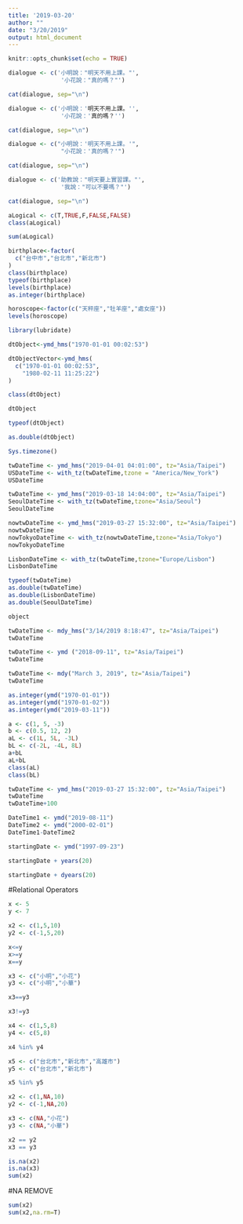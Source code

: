 ```yaml
---
title: '2019-03-20'
author: ""
date: "3/20/2019"
output: html_document
---
```


```r
knitr::opts_chunk$set(echo = TRUE)
```

```r
dialogue <- c('小明說："明天不用上課。"',
               '小花說："真的嗎？"')

cat(dialogue, sep="\n")
```

```r
dialogue <- c('小明說：'明天不用上課。'',
               '小花說：'真的嗎？'')

cat(dialogue, sep="\n")
```

```r
dialogue <- c("小明說：'明天不用上課。'",
               "小花說：'真的嗎？'")

cat(dialogue, sep="\n")
```

```r
dialogue <- c('助教說："明天要上實習課。"',
               '我說："可以不要嗎？"')

cat(dialogue, sep="\n")
```

```r
aLogical <- c(T,TRUE,F,FALSE,FALSE)
class(aLogical)
```

```r
sum(aLogical)
```

```r
birthplace<-factor(
  c("台中市","台北市","新北市")
)
class(birthplace)
typeof(birthplace)
levels(birthplace)
as.integer(birthplace)
```

```r
horoscope<-factor(c("天秤座","牡羊座","處女座"))
levels(horoscope)
```

```r
library(lubridate)
```

```r
dtObject<-ymd_hms("1970-01-01 00:02:53") 
```

```r
dtObjectVector<-ymd_hms(
  c("1970-01-01 00:02:53",
    "1980-02-11 11:25:22")
)
```

```r
class(dtObject)
```

```r
dtObject
```

```r
typeof(dtObject)
```

```r
as.double(dtObject)
```

```r
Sys.timezone()
```

```r
twDateTime <- ymd_hms("2019-04-01 04:01:00", tz="Asia/Taipei")
USDateTime <- with_tz(twDateTime,tzone = "America/New_York")
USDateTime
```

```r
twDateTime <- ymd_hms("2019-03-18 14:04:00", tz="Asia/Taipei")
SeoulDateTime <- with_tz(twDateTime,tzone="Asia/Seoul")
SeoulDateTime
```

```r
nowtwDateTime <- ymd_hms("2019-03-27 15:32:00", tz="Asia/Taipei")
nowtwDateTime
nowTokyoDateTime <- with_tz(nowtwDateTime,tzone="Asia/Tokyo")
nowTokyoDateTime
```

```r
LisbonDateTime <- with_tz(twDateTime,tzone="Europe/Lisbon")
LisbonDateTime
```

```r
typeof(twDateTime)
as.double(twDateTime)
as.double(LisbonDateTime)
as.double(SeoulDateTime)
```

```r
object
```


```r
twDateTime <- mdy_hms("3/14/2019 8:18:47", tz="Asia/Taipei")
twDateTime
```

```r
twDateTime <- ymd ("2018-09-11", tz="Asia/Taipei")
twDateTime
```

```r
twDateTime <- mdy("March 3, 2019", tz="Asia/Taipei")
twDateTime
```

```r
as.integer(ymd("1970-01-01"))
as.integer(ymd("1970-01-02"))   
as.integer(ymd("2019-03-11"))
```

```r
a <- c(1, 5, -3)
b <- c(0.5, 12, 2)
aL <- c(1L, 5L, -3L)
bL <- c(-2L, -4L, 8L)
a+bL
aL+bL
class(aL)
class(bL)
```

```r
twDateTime <- ymd_hms("2019-03-27 15:32:00", tz="Asia/Taipei")
twDateTime
twDateTime+100
```

```r
DateTime1 <- ymd("2019-08-11")
DateTime2 <- ymd("2000-02-01")
DateTime1-DateTime2
```

```r
startingDate <- ymd("1997-09-23")
```

```r
startingDate + years(20)
```

```r
startingDate + dyears(20)
```

#Relational Operators
```r
x <- 5
y <- 7

x2 <- c(1,5,10)
y2 <- c(-1,5,20)
```

```r
x<=y
x>=y
x==y
```

```r
x3 <- c("小明","小花")
y3 <- c("小明","小華")
```

```r
x3==y3
```
```r
x3!=y3
```
```r
x4 <- c(1,5,8)
y4 <- c(5,8)

x4 %in% y4
```
```r
x5 <- c("台北市","新北市","高雄市")
y5 <- c("台北市","新北市")

x5 %in% y5
```

```r
x2 <- c(1,NA,10)
y2 <- c(-1,NA,20)

x3 <- c(NA,"小花")
y3 <- c(NA,"小華")
```

```r
x2 == y2
x3 == y3
```

```r
is.na(x2)
is.na(x3)
sum(x2)
```
#NA REMOVE
```r
sum(x2)
sum(x2,na.rm=T)
```

